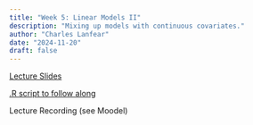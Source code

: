 ```yaml
---
title: "Week 5: Linear Models II"
description: "Mixing up models with continuous covariates."
author: "Charles Lanfear"
date: "2024-11-20"
draft: false
---
```


[Lecture Slides](https://clanfear.github.io/ioc_iqa/_lectures/5_linear-models-ii/slides_linear-models-ii.html)

[.R script to follow along](https://clanfear.github.io/ioc_iqa/_lectures/5_linear-models-ii/slides_linear-models-ii.R)


Lecture Recording (see Moodel)